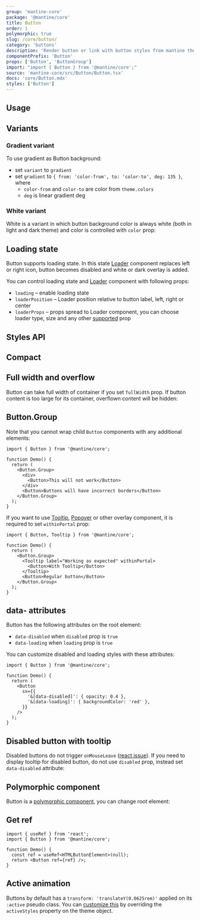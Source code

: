 ```yaml
---
group: 'mantine-core'
package: '@mantine/core'
title: Button
order: 1
polymorphic: true
slug: /core/button/
category: 'buttons'
description: 'Render button or link with button styles from mantine theme'
componentPrefix: 'Button'
props: ['Button', 'ButtonGroup']
import: "import { Button } from '@mantine/core';"
source: 'mantine-core/src/Button/Button.tsx'
docs: 'core/Button.mdx'
styles: ['Button']
---
```



## Usage

<Demo data={ButtonDemos.configurator} />

## Variants

<Demo data={ButtonDemos.variants} />

### Gradient variant

To use gradient as Button background:

- set `variant` to `gradient`
- set `gradient` to `{ from: 'color-from', to: 'color-to', deg: 135 }`, where
  - `color-from` and `color-to` are color from `theme.colors`
  - `deg` is linear gradient deg

<Demo data={ButtonDemos.gradient} />

### White variant

White is a variant in which button background color is always white (both in light and dark theme) and color is controlled with `color` prop:

<Demo data={ButtonDemos.whiteConfigurator} />

## Loading state

Button supports loading state. In this state [Loader](/core/loader/) component replaces left or right icon,
button becomes disabled and white or dark overlay is added.

You can control loading state and [Loader](/core/loader/) component with following props:

- `loading` – enable loading state
- `loaderPosition` – Loader position relative to button label, left, right or center
- `loaderProps` – props spread to Loader component, you can choose loader type, size and any other [supported](/core/loader/) prop

<Demo data={ButtonDemos.loadingConfigurator} />

## Styles API

<Demo data={ButtonDemos.customize} />

## Compact

<Demo data={ButtonDemos.compact} />

## Full width and overflow

Button can take full width of container if you set `fullWidth` prop.
If button content is too large for its container, overflown content will be hidden:

<Demo data={ButtonDemos.overflow} />

## Button.Group

<Demo data={ButtonDemos.group} />

Note that you cannot wrap child `Button` components with any additional elements:

```tsx
import { Button } from '@mantine/core';

function Demo() {
  return (
    <Button.Group>
      <div>
        <Button>This will not work</Button>
      </div>
      <Button>Buttons will have incorrect borders</Button>
    </Button.Group>
  );
}
```

If you want to use [Tooltip](/core/tooltip/), [Popover](/core/popover/) or other overlay component,
it is required to set `withinPortal` prop:

```tsx
import { Button, Tooltip } from '@mantine/core';

function Demo() {
  return (
    <Button.Group>
      <Tooltip label="Working as expected" withinPortal>
        <Button>With Tooltip</Button>
      </Tooltip>
      <Button>Regular button</Button>
    </Button.Group>
  );
}
```

## data- attributes

Button has the following attributes on the root element:

- `data-disabled` when `disabled` prop is `true`
- `data-loading` when `loading` prop is `true`

You can customize disabled and loading styles with these attributes:

```tsx
import { Button } from '@mantine/core';

function Demo() {
  return (
    <Button
      sx={{
        '&[data-disabled]': { opacity: 0.4 },
        '&[data-loading]': { backgroundColor: 'red' },
      }}
    />
  );
}
```

## Disabled button with tooltip

Disabled buttons do not trigger `onMouseLeave` ([react issue](https://github.com/facebook/react/issues/18753)).
If you need to display tooltip for disabled button, do not use `disabled` prop, instead set `data-disabled` attribute:

<Demo data={ButtonDemos.disabledTooltip} />

## Polymorphic component

Button is a [polymorphic component](/guides/polymorphic/), you can change root element:

<Demo data={ButtonDemos.component} />

## Get ref

```tsx
import { useRef } from 'react';
import { Button } from '@mantine/core';

function Demo() {
  const ref = useRef<HTMLButtonElement>(null);
  return <Button ref={ref} />;
}
```

## Active animation

Buttons by default has a `transform: 'translateY(0.0625rem)'` applied on its `:active` pseudo class.
You can [customize this](/theming/theme-object/#activestyles) by overriding the `activeStyles` property on the theme object.
